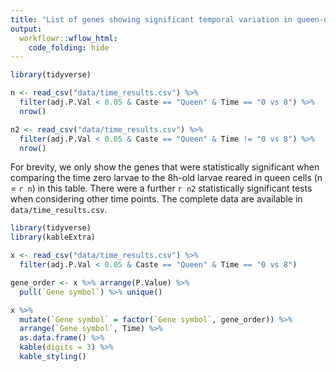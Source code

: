 ```yaml
---
title: "List of genes showing significant temporal variation in queen-destined larvae"
output: 
  workflowr::wflow_html:
    code_folding: hide 
---
```


```r
library(tidyverse)

n <- read_csv("data/time_results.csv") %>%
  filter(adj.P.Val < 0.05 & Caste == "Queen" & Time == "0 vs 8") %>%
  nrow()

n2 <- read_csv("data/time_results.csv") %>%
  filter(adj.P.Val < 0.05 & Caste == "Queen" & Time != "0 vs 8") %>%
  nrow()
```


For brevity, we only show the genes that were statistically significant when comparing the time zero larvae to the 8h-old larvae reared in queen cells (n = `r n`) in this table. There were a further `r n2` statistically significant tests when considering other time points. The complete data are available in `data/time_results.csv`.

```r
library(tidyverse)
library(kableExtra)

x <- read_csv("data/time_results.csv") %>%
  filter(adj.P.Val < 0.05 & Caste == "Queen" & Time == "0 vs 8") 

gene_order <- x %>% arrange(P.Value) %>% 
  pull(`Gene symbol`) %>% unique() 

x %>%
  mutate(`Gene symbol` = factor(`Gene symbol`, gene_order)) %>%
  arrange(`Gene symbol`, Time) %>%
  as.data.frame() %>%
  kable(digits = 3) %>%
  kable_styling()
```

